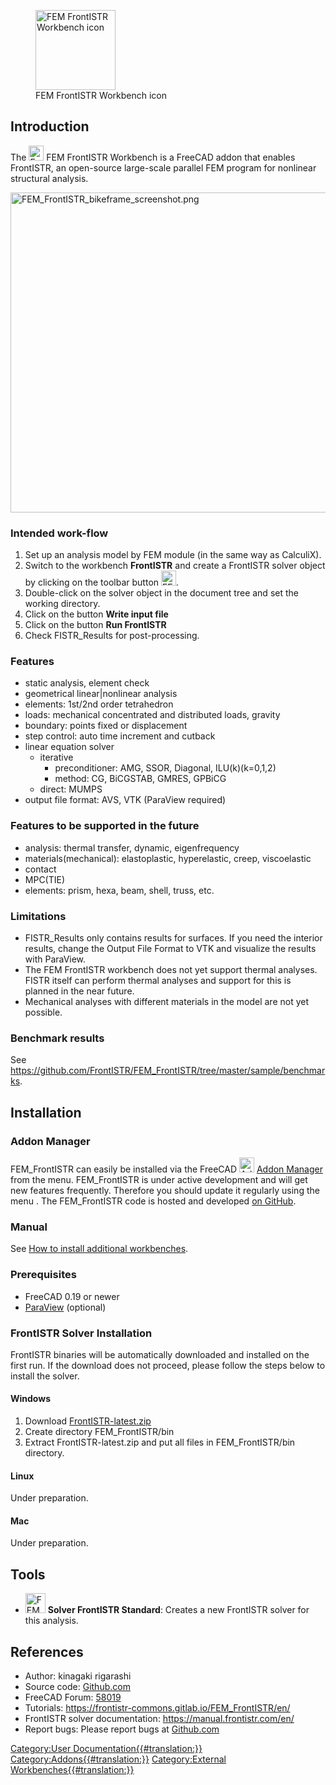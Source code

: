 <languages/>
<translate>

<!--T:1-->
[[File:FrontISTR.svg|thumb|128px|FEM FrontISTR Workbench icon]]

</translate>
{{TOCright}}
<translate>

== Introduction == <!--T:2-->

<!--T:3-->
The [[File:FrontISTR.svg|24px]] FEM FrontISTR Workbench is a FreeCAD addon that enables FrontISTR, an open-source large-scale parallel FEM program for nonlinear structural analysis. 

</translate>
[[File:FEM FrontISTR bikeframe screenshot.png|512px]]
<translate>

=== Intended work-flow === <!--T:4-->

<!--T:5-->
# Set up an analysis model by FEM module (in the same way as CalculiX).
# Switch to the workbench '''FrontISTR''' and create a FrontISTR solver object by clicking on the toolbar button [[Image:FEM_SolverCalculixCxxtools.svg|24px]].
# Double-click on the solver object in the document tree and set the working directory.
# Click on the button '''Write input file'''
# Click on the button '''Run FrontISTR'''
# Check FISTR_Results for post-processing.

=== Features === <!--T:6-->

<!--T:7-->
* static analysis, element check
* geometrical linear|nonlinear analysis
* elements: 1st/2nd order tetrahedron
* loads: mechanical concentrated and distributed loads, gravity
* boundary: points fixed or displacement
* step control: auto time increment and cutback
* linear equation solver
** iterative
*** preconditioner: AMG, SSOR, Diagonal, ILU(k)(k=0,1,2)
*** method: CG, BiCGSTAB, GMRES, GPBiCG
** direct: MUMPS
* output file format: AVS, VTK (ParaView required)

=== Features to be supported in the future === <!--T:8-->

<!--T:9-->
* analysis: thermal transfer, dynamic, eigenfrequency
* materials(mechanical): elastoplastic, hyperelastic, creep, viscoelastic
* contact
* MPC(TIE)
* elements: prism, hexa, beam, shell, truss, etc.

=== Limitations === <!--T:10-->

<!--T:11-->
* FISTR_Results only contains results for surfaces. If you need the interior results, change the Output File Format to VTK and visualize the results with ParaView.
* The FEM FrontISTR workbench does not yet support thermal analyses. FISTR itself can perform thermal analyses and support for this is planned in the near future.
* Mechanical analyses with different materials in the model are not yet possible.

=== Benchmark results === <!--T:12-->

<!--T:13-->
See https://github.com/FrontISTR/FEM_FrontISTR/tree/master/sample/benchmarks.

== Installation == <!--T:14-->

=== Addon Manager === <!--T:15-->

<!--T:16-->
FEM_FrontISTR can easily be installed via the FreeCAD [[Image:AddonManager.svg|24px]] [[Std_AddonMgr|Addon Manager]] from the {{MenuCommand|Tools → Addon manager}} menu.
FEM_FrontISTR  is under active development and will get new features frequently. Therefore you should update it regularly using the menu {{MenuCommand|Tools → Addon manager}}.
The FEM_FrontISTR code is hosted and developed [https://github.com/FrontISTR/FEM_FrontISTR on GitHub].

=== Manual === <!--T:17-->

<!--T:18-->
See [[How_to_install_additional_workbenches|How to install additional workbenches]].

=== Prerequisites === <!--T:19-->

<!--T:20-->
* FreeCAD 0.19 or newer
* [https://www.paraview.org/ ParaView] (optional)

=== FrontISTR Solver Installation === <!--T:21-->

<!--T:22-->
FrontISTR binaries will be automatically downloaded and installed on the first run. If the download does not proceed, please follow the steps below to install the solver.

==== Windows ==== <!--T:23-->

<!--T:24-->
# Download [https://www.frontistr.com/download/link.php?https://frontistr-commons.gitlab.io/FrontISTR/release/x86_64-w64-mingw32-msmpi/FrontISTR-latest.zip FrontISTR-latest.zip]
# Create directory FEM_FrontISTR/bin
# Extract FrontISTR-latest.zip and put all files in FEM_FrontISTR/bin directory.

==== Linux ==== <!--T:25-->

<!--T:26-->
Under preparation.

==== Mac ==== <!--T:27-->

<!--T:28-->
Under preparation.

== Tools == <!--T:29-->

<!--T:30-->
* [[Image:FEM_SolverCalculixCxxtools.svg|32px]] '''Solver FrontISTR Standard''':  Creates a new FrontISTR solver for this analysis.

== References == <!--T:31-->

<!--T:32-->
* Author: kinagaki rigarashi
* Source code: [https://github.com/FrontISTR/FEM_FrontISTR Github.com]
* FreeCAD Forum: [https://forum.freecad.org/viewtopic.php?t=58019 58019]
* Tutorials: https://frontistr-commons.gitlab.io/FEM_FrontISTR/en/
* FrontISTR solver documentation: https://manual.frontistr.com/en/
* Report bugs: Please report bugs at [https://github.com/FrontISTR/FEM_FrontISTR Github.com]


</translate>
[[Category:User Documentation{{#translation:}}]]
[[Category:Addons{{#translation:}}]]
[[Category:External Workbenches{{#translation:}}]]